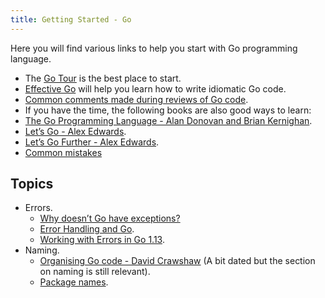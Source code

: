 ```yaml
---
title: Getting Started - Go
---
```



Here you will find various links to help you start with Go programming language.

- The [Go Tour](http://tour.golang.org/) is the best place to start.
- [Effective Go](https://go.dev/doc/effective_go) will help you learn how to write idiomatic Go code.
- [Common comments made during reviews of Go code](https://github.com/golang/go/wiki/CodeReviewComments).
- If you have the time, the following books are also good ways to learn:
- [The Go Programming Language - Alan Donovan and Brian Kernighan](http://www.gopl.io).
- [Let’s Go - Alex Edwards](https://lets-go.alexedwards.net).
- [Let’s Go Further - Alex Edwards](https://lets-go-further.alexedwards.net).
- [Common mistakes](https://github.com/golang/go/wiki/CommonMistakes)

## Topics

- Errors.
  - [Why doesn’t Go have exceptions?](https://go.dev/doc/faq#exceptions)
  - [Error Handling and Go](https://go.dev/blog/error-handling-and-go).
  - [Working with Errors in Go 1.13](https://go.dev/blog/go1.13-errors).
- Naming.
  - [Organising Go code - David Crawshaw](https://go.dev/talks/2014/organizeio.slide#19) (A bit dated but the section on naming is still relevant).
  - [Package names](https://go.dev/blog/package-names).